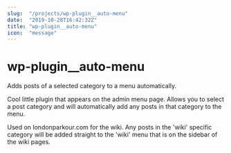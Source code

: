 ```yaml
---
slug:  "/projects/wp-plugin__auto-menu"
date:  "2019-10-28T16:42:32Z"
title: "wp-plugin__auto-menu"
icon:  "message"
---
```



# wp-plugin__auto-menu
Adds posts of a selected category to a menu automatically.

Cool little plugin that appears on the admin menu page. Allows you to select a post category and will automatically add any posts in that category to the menu.

Used on londonparkour.com for the wiki. Any posts in the 'wiki' specific category will be added straight to the 'wiki' menu that is on the sidebar of the wiki pages.